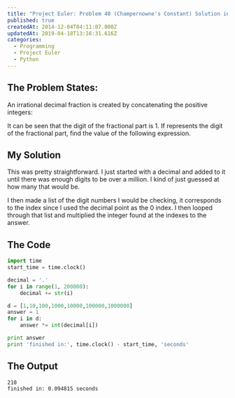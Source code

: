 ```yaml
---
title: "Project Euler: Problem 40 (Champernowne's Constant) Solution in Python"
published: true
createdAt: 2014-12-04T04:11:07.000Z
updatedAt: 2019-04-18T13:16:31.616Z
categories:
  - Programming
  - Project Euler
  - Python
---
```



## The Problem States:

An irrational decimal fraction is created by concatenating the positive integers:

<M b="0.123456789101112131415161718192021..." />

It can be seen that the <M i="12^th" /> digit of the fractional part is 1.
If <M i="d_n" /> represents the <M i="n^th" /> digit of the fractional part, find the value
of the following expression. <M i="d_{1} * d_{10} * d_{100} * d_{1000} * d_{10000} * d_{100000} * d_{1000000}" />

## My Solution

This was pretty straightforward. I just started with a decimal and added to it until there was enough digits to be
over a million. I kind of just guessed at how many that would be.

I then made a list of the digit numbers I would be checking, it corresponds to the index since I used the decimal
point as the 0 index. I then looped through that list and multiplied the integer found at the indexes to the answer.

## The Code

```python
import time
start_time = time.clock()

decimal = '.'
for i in range(1, 200000):
    decimal += str(i)

d = [1,10,100,1000,10000,100000,1000000]
answer = 1
for i in d:
    answer *= int(decimal[i])

print answer
print 'finished in:', time.clock() - start_time, 'seconds'
```

## The Output


```text
210
finished in: 0.094815 seconds
```
